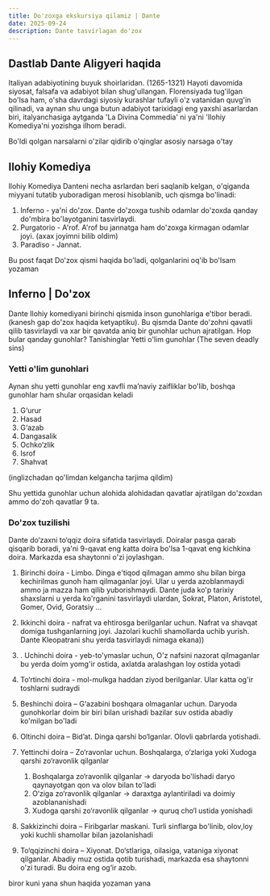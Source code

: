 ```yaml
---
title: Do'zoxga ekskursiya qilamiz | Dante
date: 2025-09-24
description: Dante tasvirlagan do'zox
---
```

 ## Dastlab Dante Aligyeri haqida

 Italiyan adabiyotining buyuk shoirlaridan. (1265-1321) Hayoti davomida siyosat, falsafa va adabiyot bilan shug'ullangan. Florensiyada tug'ilgan bo'lsa ham, o'sha davrdagi siyosiy kurashlar tufayli o'z vatanidan quvg'in qilinadi, va aynan shu unga butun adabiyot tarixidagi eng yaxshi asarlardan biri, italyanchasiga aytganda 'La Divina Commedia' ni ya'ni 'Ilohiy Komediya'ni yozishga ilhom beradi.

 Bo'ldi qolgan narsalarni o'zilar qidirib o'qinglar asosiy narsaga o'tay 
 ## Ilohiy Komediya 
Ilohiy Komediya Danteni necha asrlardan beri saqlanib kelgan, o'qiganda miyyani tutatib yuboradigan merosi hisoblanib, uch qismga bo'linadi:

   1.   Inferno - ya'ni do'zox. Dante do'zoxga tushib odamlar do'zoxda qanday do'mbira bo'layotganini tasvirlaydi.
   2.  Purgatorio - A'rof. A'rof bu jannatga ham do'zoxga kirmagan odamlar joyi. (axax joyimni bilib oldim)
   3. Paradiso -  Jannat. 

Bu post faqat Do'zox qismi haqida bo'ladi, qolganlarini oq'ib bo'lsam yozaman 

## Inferno | Do'zox

Dante Ilohiy komediyani birinchi qismida inson gunohlariga e'tibor beradi. (kanesh gap do'zox haqida ketyaptiku). Bu qismda Dante do'zohni qavatli qilib tasvirlaydi va xar bir qavatda aniq bir gunohlar uchun ajratilgan. Hop bular qanday gunohlar? Tanishinglar Yetti o'lim gunohlar (The seven deadly sins)
### Yetti o'lim gunohlari

 Aynan shu yetti gunohlar eng xavfli ma’naviy zaifliklar bo'lib, boshqa gunohlar ham shular orqasidan keladi

 1. G‘urur
 2. Hasad
 3. G‘azab 
 4. Dangasalik
 5. Ochko‘zlik
 6. Isrof
 7. Shahvat

 (inglizchadan qo'limdan kelgancha tarjima qildim)

 Shu yettida gunohlar uchun alohida alohidadan qavatlar ajratilgan do'zoxdan ammo do'zoh qavatlar 9 ta. 

 ### Do'zox tuzilishi 
 Dante do‘zaxni to‘qqiz doira sifatida tasvirlaydi. Doiralar pasga qarab qisqarib boradi, ya'ni 9-qavat eng katta doira bo'lsa 1-qavat eng kichkina doira. Markazda esa shaytonni o'zi joylashgan.

 1. Birinchi doira - Limbo. Dinga e'tiqod qilmagan ammo shu bilan birga kechirilmas gunoh ham qilmaganlar joyi. Ular u yerda azoblanmaydi ammo ja mazza ham qilib yuborishmaydi. Dante juda ko'p tarixiy shaxslarni u yerda ko'rganini tasvirlaydi ulardan, Sokrat, Platon, Aristotel, Gomer, Ovid, Goratsiy ...

 2. Ikkinchi doira -  nafrat va ehtirosga berilganlar uchun. Nafrat va shavqat domiga tushganlarning joyi. Jazolari kuchli shamollarda uchib yurish. Dante Kleopatrani shu yerda tasvirlaydi nimaga ekana))

 3. . Uchinchi doira - yeb-to'ymaslar uchun, O'z nafsini nazorat qilmaganlar bu yerda doim yomg'ir ostida, axlatda aralashgan loy ostida yotadi
 4. To‘rtinchi doira - mol-mulkga haddan ziyod berilganlar. Ular katta og'ir toshlarni sudraydi
 5. Beshinchi doira – G‘azabini boshqara olmaganlar uchun. Daryoda gunohkorlar doim bir biri bilan urishadi bazilar suv ostida abadiy ko'milgan bo'ladi
 6. Oltinchi doira – Bid’at. Dinga qarshi bo‘lganlar. Olovli qabrlarda yotishadi.
 7. Yettinchi doira – Zo‘ravonlar uchun. Boshqalarga, o‘zlariga yoki Xudoga qarshi zo‘ravonlik qilganlar
    1. Boshqalarga zo‘ravonlik qilganlar → daryoda bo'lishadi daryo qaynayotgan qon va olov bilan to'ladi
    2. O‘ziga zo‘ravonlik qilganlar → daraxtga aylantiriladi va doimiy azoblananishadi
    3. Xudoga qarshi zo‘ravonlik qilganlar → quruq cho‘l ustida yonishadi
8. Sakkizinchi doira – Firibgarlar maskani. Turli sinflarga bo'linib, olov,loy yoki kuchli shamollar bilan jazolanishadi
9. To‘qqizinchi doira – Xiyonat. Do‘stlariga, oilasiga, vataniga xiyonat qilganlar.
Abadiy muz ostida qotib turishadi, markazda esa shaytonni o'zi turadi. Bu doira eng og‘ir azob.


biror kuni yana shun haqida yozaman yana 